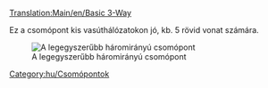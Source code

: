 [[Translation:Main/en/Basic 3-Way]]{{en/-}}{{hu/Csomópontmenü}}

Ez a csomópont kis vasúthálózatokon jó, kb. 5 rövid vonat számára.

[[File:en/3way basic3.png|none|frame|A legegyszerűbb háromirányú csomópont]]

{{Template:Csomópontok tulajdonságai/Hu|Olcsó|0|0|0|1|0|0|1|1|0|0|0||Lerobbant vonat az egész csomópontot megállítja.|
*Csak egy vonatot tud egyszerre kezelni (Kivéve, ha [[Main/en/Jelzők/Hu#Útvonaljelzők|útvonaljelzőt]] használsz).
*Visszahathat. 
}}

[[Category:hu/Csomópontok]]